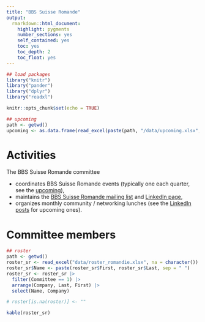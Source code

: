 ```yaml
---
title: "BBS Suisse Romande"
output: 
  rmarkdown::html_document:
    highlight: pygments
    number_sections: yes
    self_contained: yes
    toc: yes
    toc_depth: 2
    toc_float: yes
---
```

```r
## load packages
library("knitr")
library("pander")
library("dplyr")
library("readxl")

knitr::opts_chunk$set(echo = TRUE)

## upcoming   
path <- getwd()
upcoming <- as.data.frame(read_excel(paste(path, "/data/upcoming.xlsx", sep = ""), col_types = NULL))

```
# Activities

The BBS Suisse Romande committee

* coordinates BBS Suisse Romande events (typically one each quarter, see the [upcoming](events_upcoming.html)),
* maintains the [BBS Suisse Romande mailing list](https://forms.gle/QZ9FWEJy53GGw2fg7) and [LinkedIn page](https://www.linkedin.com/company/bbs-suisse-romandie),
* organizes monthly community / networking lunches (see the [LinkedIn posts](https://www.linkedin.com/company/bbs-suisse-romandie/posts) for upcoming ones).  



# Committee members


```r
## roster   
path <- getwd()
roster_sr <- read_excel("data/roster_romandie.xlsx", na = character())
roster_sr$Name <- paste(roster_sr$First, roster_sr$Last, sep = " ")
roster_sr <- roster_sr |>
  filter(Committee == 1) |>
  arrange(Company, Last, First) |>
  select(Name, Company) 

# roster[is.na(roster)] <- ""
```

```r
kable(roster_sr)
```



